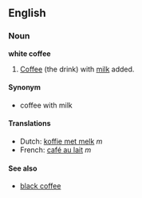 ==English==
===Noun===
'''white coffee'''

#[[Coffee]] (the drink) with [[milk]] added.

====Synonym====
*coffee with milk

====Translations====
*Dutch: [[koffie met melk]] ''m''
*French: [[café au lait]] ''m''

====See also====
*[[black coffee]]